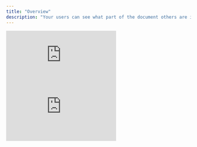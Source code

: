 ```yaml
---
title: "Overview"
description: "Your users can see what part of the document others are interacting with in real-time."
---
```


<div className="flex items-center">
  <iframe
    src="https://snippyly-docs-demo.web.app/live-selection?documentId=lm2mv38uf4fq7me1jgx0g&amp;userIndex=0"
    scrolling="no"
    frameborder="0"
  ></iframe>
  <iframe
    src="https://snippyly-docs-demo.firebaseapp.com/live-selection?documentId=lm2mv38uf4fq7me1jgx0g&amp;userIndex=1"
    scrolling="no"
    frameborder="0"
  ></iframe>
</div>
